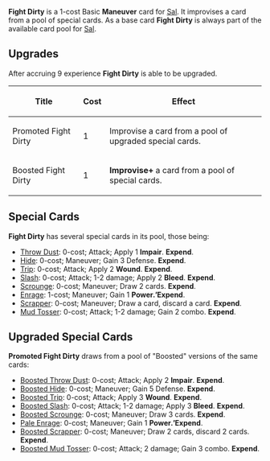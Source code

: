 {{Card
|character = Sal
|cardtype = Maneuver
|decktype = Battle
|rarity = Basic
|keywords = [[Improvise]]
|upgradeable = Yes
|expreq = 9
|upgrade1 = Promoted Fight Dirty
|upgrade2 = Boosted Fight Dirty}}
{{Quote|I fight to win, not to make friends.}}

'''Fight Dirty''' is a 1-cost Basic '''Maneuver''' card for [[Sal]]. It improvises a card from a pool of special cards. As a base card '''Fight Dirty''' is always part of the available card pool for [[Sal]].

==Upgrades==
After accruing 9 experience '''Fight Dirty''' is able to be upgraded.
{| class="wikitable"
|+
!Title
!Cost
!Effect
|-
|Promoted Fight Dirty
|1
|Improvise a card from a pool of upgraded special cards.
|-
|Boosted Fight Dirty
|1
|'''Improvise+''' a card from a pool of special cards.
|}

==Special Cards==
'''Fight Dirty''' has several special cards in its pool, those being:
* [[Throw Dust]]: 0-cost; Attack; Apply 1 '''Impair'''. '''Expend'''.
* [[Hide]]: 0-cost; Maneuver; Gain 3 Defense. '''Expend'''.
* [[Trip]]: 0-cost; Attack; Apply 2 '''Wound'''. '''Expend'''.
* [[Slash]]: 0-cost; Attack; 1-2 damage; Apply 2 '''Bleed'''. '''Expend'''.
* [[Scrounge]]: 0-cost; Maneuver; Draw 2 cards. '''Expend'''.
* [[Enrage]]: 1-cost; Maneuver; Gain 1 '''Power''.'<nowiki/>''Expend'''.
* [[Scrapper]]: 0-cost; Maneuver; Draw a card, discard a card. '''Expend'''.
* [[Mud Tosser]]: 0-cost; Attack; 1-2 damage; Gain 2 combo. '''Expend'''.

== Upgraded Special Cards ==
'''Promoted Fight Dirty''' draws from a pool of "Boosted" versions of the same cards:

* [[Boosted Throw Dust]]: 0-cost; Attack; Apply 2 '''Impair'''. '''Expend'''.
*[[Boosted Hide]]: 0-cost; Maneuver; Gain 5 Defense. '''Expend'''.
*[[Boosted Trip]]: 0-cost; Attack; Apply 3 '''Wound'''. '''Expend'''.
*[[Boosted Slash]]: 0-cost; Attack; 1-2 damage; Apply 3 '''Bleed'''. '''Expend'''.
*[[Boosted Scrounge]]: 0-cost; Maneuver; Draw 3 cards. '''Expend'''.
*[[Pale Enrage]]: 0-cost; Maneuver; Gain 1 '''Power''.'<nowiki/>''Expend'''.
*[[Boosted Scrapper]]: 0-cost; Maneuver; Draw 2 cards, discard 2 cards. '''Expend'''.
*[[Boosted Mud Tosser]]: 0-cost; Attack; 2 damage; Gain 3 combo. '''Expend'''.
